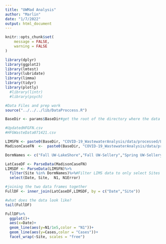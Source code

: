 ```yaml
---
title: "UWMad Analysis"
author: "Marlin"
date: "1/7/2022"
output: html_document
---
```


```r
knitr::opts_chunk$set(
	message = FALSE,
	warning = FALSE
)
```


```r
library(dplyr)
library(ggplot2)
library(lmtest)
library(lubridate)
library(limma)
library(tidyr)
library(plotly)
  #library(lintr)
  #library(psych)

#Data Files and prep work
source("../../../lib/DataProccess.R")
```



```r
BaseDir <- params$BaseDir#get the root of the directory where the data is stored

#UpdatedHFGFN.csv
#HFGWasteData071421.csv

LIMSFN <- paste0(BaseDir, "COVID-19_WastewaterAnalysis/data/processed/LIMSWasteData_2021-06-30_17-40.csv")
MadisonCaseFN  <-  paste0(BaseDir, "COVID-19_WastewaterAnalysis/data/processed/MMSD_Cases_processed.csv")

DormNames <- c("Fall UW-LakeShore","Fall UW-Sellery","Spring UW-Sellery","Spring UW")

LatCaseDF <- ParseData(MadisonCaseFN)
LIMSDF <- ParseData(LIMSFN)%>%
  filter(Site %in% DormNames)%>%#Filter LIMS data to only select Sites
  select(Date, Site,  N1, N1Error)

#joining the two data frames together
FullDF <- inner_join(LatCaseDF,LIMSDF, by = c("Date","Site"))

#what does the data look like? 
tail(FullDF)
```

```r
FullDF%>%
  ggplot()+
  aes(x=Date)+
  geom_line(aes(y=N1/1e5,color = "N1"))+
  geom_line(aes(y=Cases,color = "Cases"))+
  facet_wrap(~Site, scales = "free")

```